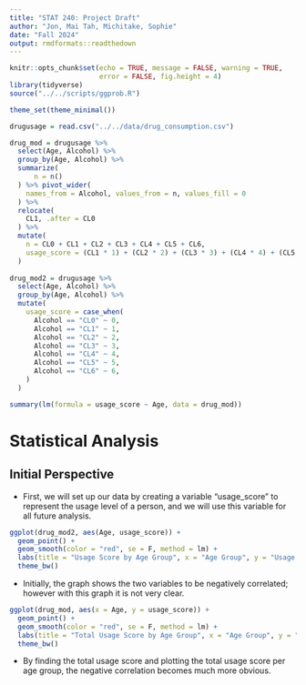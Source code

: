 ```yaml
---
title: "STAT 240: Project Draft"
author: "Jon, Mai Tah, Michitake, Sophie"
date: "Fall 2024"
output: rmdformats::readthedown
---
```


```r
knitr::opts_chunk$set(echo = TRUE, message = FALSE, warning = TRUE,
                      error = FALSE, fig.height = 4)
library(tidyverse)
source("../../scripts/ggprob.R")

theme_set(theme_minimal())

```

```r
drugusage = read.csv("../../data/drug_consumption.csv")

drug_mod = drugusage %>%
  select(Age, Alcohol) %>%
  group_by(Age, Alcohol) %>%
  summarize(
      n = n()
  ) %>% pivot_wider(
    names_from = Alcohol, values_from = n, values_fill = 0
  ) %>% 
  relocate(
    CL1, .after = CL0
  ) %>% 
  mutate(
    n = CL0 + CL1 + CL2 + CL3 + CL4 + CL5 + CL6,
    usage_score = (CL1 * 1) + (CL2 * 2) + (CL3 * 3) + (CL4 * 4) + (CL5 * 5) + (CL6 * 6)
  )
   
drug_mod2 = drugusage %>%
  select(Age, Alcohol) %>%
  group_by(Age, Alcohol) %>% 
  mutate(
    usage_score = case_when(
      Alcohol == "CL0" ~ 0,
      Alcohol == "CL1" ~ 1,
      Alcohol == "CL2" ~ 2,
      Alcohol == "CL3" ~ 3,
      Alcohol == "CL4" ~ 4,
      Alcohol == "CL5" ~ 5,
      Alcohol == "CL6" ~ 6,
    )
  )

summary(lm(formula = usage_score ~ Age, data = drug_mod))
```


# Statistical Analysis

## Initial Perspective

* First, we will set up our data by creating a variable "usage_score" to represent the usage level of a person, and we will use this variable for all future analysis.

```r
ggplot(drug_mod2, aes(Age, usage_score)) +
  geom_point() +
  geom_smooth(color = "red", se = F, method = lm) +
  labs(title = "Usage Score by Age Group", x = "Age Group", y = "Usage Score") +
  theme_bw()

```

* Initially, the graph shows the two variables to be negatively correlated; however with this graph it is not very clear.

```r

ggplot(drug_mod, aes(x = Age, y = usage_score)) +
  geom_point() +
  geom_smooth(color = "red", se = F, method = lm) + 
  labs(title = "Total Usage Score by Age Group", x = "Age Group", y = "Total Usage Score") +
  theme_bw()
```

* By finding the total usage score and plotting the total usage score per age group, the negative correlation becomes much more obvious.
